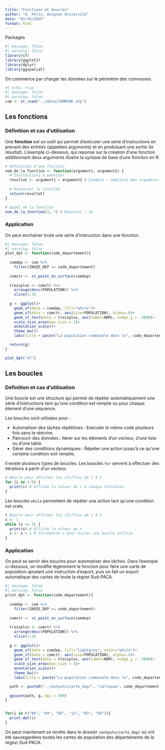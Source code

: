 ```yaml
---
title: "Fonctions et boucles"
author: "A. Peris, Avignon Université"
date: "01/16/2025"
format: html
---
```


Packages

```r
#| message: false
#| warning: false
library(sf)
library(ggplot2)
library(dplyr)
library(ggspatial)
```

On commence par charger les données sur le périmètre des communes. 

```r
#| echo: true
#| message: false
#| warning: false
com <- st_read("../data/COMMUNE.shp")
```

## Les fonctions

### Définition et cas d'utilisation

Une **fonction** est un outil qui permet d’exécuter une série d’instructions en prenant des entrées (appelées arguments) et en produisant une sortie (le résultat). L'exemple ci-dessous, qui reponse sur la création d'une fonction additionnant deux arguments illustre la syntaxe de base d'une fonction en R.

```r
# Définition d'une fonction
nom_de_la_fonction <- function(argument1, argument2) {
  # Instructions à exécuter
  resultat <- argument1 + argument2 # Exemple : addition des arguments
  
  # Retourner le résultat
  return(resultat)
}

# Appel de la fonction
nom_de_la_fonction(3, 7) # Résultat : 10
```

### Application

On peut enchainer toute une série d'instruction dans une fonction. 

```r
#| message: false
#| warning: false
plot_dpt <- function(code_departement){
  
  comdep <- com %>% 
    filter(INSEE_DEP == code_departement)
  
  comctr <- st_point_on_surface(comdep)
  
  troisplus <- comctr %>% 
    arrange(desc(POPULATION)) %>% 
    slice(1:3)
  
  g <- ggplot()+
    geom_sf(data = comdep, fill="white")+
    geom_sf(data = comctr, aes(size=POPULATION), alpha=.6)+
    geom_sf_text(data = troisplus, aes(label=NOM), nudge_y = -3000)+
    scale_size_area(max_size = 5)+
    annotation_scale()+
    theme_bw()+
    labs(title = paste("La population communale dans le", code_departement))

  return(g)  
}

plot_dpt("47")
```

## Les boucles

### Définition et cas d'utilisation

Une boucle est une structure qui permet de répéter automatiquement une série d'instructions tant qu'une condition est remplie ou pour chaque élément d'une séquence.

Les boucles sont utilisées pour :

- Automatiser des tâches répétitives : Exécuter le même code plusieurs fois sans le réécrire. 
- Parcourir des données : Itérer sur les éléments d'un vecteur, d'une liste ou d'une table.
- Gérer des conditions dynamiques : Répéter une action jusqu’à ce qu’une certaine condition soit remplie.

Il existe plusieurs types de boucles. Les boucles `for` servent à effectuer des itérations à partir d'un vecteur.

```r
# Boucle pour afficher les chiffres de 1 à 5
for (i in 1:5) {
  print(i) # Affiche la valeur de i à chaque itération
}
```

Les boucles `while` permettent de répéter une action tant qu'une condition est vraie.

```r
# Boucle pour afficher les chiffres de 1 à 5
x <- 1
while (x <= 5) {
  print(x) # Affiche la valeur de x
  x <- x + 1 # Incrémente x pour éviter une boucle infinie
}
```

### Application 

On peut se servir des boucles pour automatiser des tâches. Dans l'exemple ci-dessous, on modifie légèrement la fonction pour faire une carte de population ajoutant une instruction d'export, puis on fait un export automatique des cartes de toute la région Sud-PACA. 

```r
#| message: false
#| warning: false
print_dpt <- function(code_departement){
  
  comdep <- com %>% 
    filter(INSEE_DEP == code_departement)
  
  comctr <- st_point_on_surface(comdep)
  
  troisplus <- comctr %>% 
    arrange(desc(POPULATION)) %>% 
    slice(1:3)
  
  g <- ggplot()+
    geom_sf(data = comdep, fill="lightgrey", color="white")+
    geom_sf(data = comctr, aes(size=POPULATION), alpha=.6)+
    geom_sf_text(data = troisplus, aes(label=NOM), nudge_y = -3000)+
    scale_size_area(max_size = 5)+
    annotation_scale()+
    theme_bw()+
    labs(title = paste("La population communale dans le", code_departement))

  path <- paste0("../outputs/carto_dep/", "cartopop", code_departement, ".png")
  
  ggsave(path, g, dpi = 300)  
}


for(i in c("06", "04", "05", "13", "83", "84")){
  print_dpt(i)
}
```
On peut maintenant se rendre dans le dossier `/outputs/carto_dep/` où ont été sauvegardées toutes les cartes de population des départements de la région Sud-PACA.
